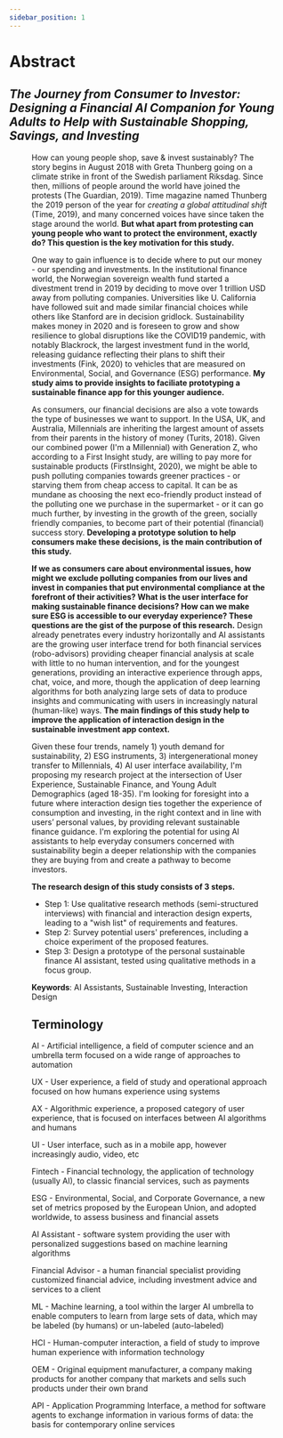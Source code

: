 ```yaml
---
sidebar_position: 1
---
```



# Abstract

## *The Journey from Consumer to Investor: Designing a Financial AI Companion for Young Adults to Help with Sustainable Shopping, Savings, and Investing*


<Figure caption="Climate protest in Geneva on 27th September, 2019" src={Geneve} refURL="https://commons.wikimedia.org/wiki/File:Gr%C3%A8veClimatGen%C3%A8ve-27sept2019-041-RuesBasses.jpg" refTitle="Wikimedia Commons" />

How can young people shop, save & invest sustainably? The story begins in August 2018 with Greta Thunberg going on a climate strike in front of the Swedish parliament Riksdag. Since then, millions of people around the world have joined the protests (The Guardian, 2019). Time magazine named Thunberg the 2019 person of the year for *creating a global attitudinal shift* (Time, 2019), and many concerned voices have since taken the stage around the world. **But what apart from protesting can young people who want to protect the environment, exactly do? This question is the key motivation for this study.**

One way to gain influence is to decide where to put our money - our spending and investments. In the institutional finance world, the Norwegian sovereign wealth fund started a divestment trend in 2019 by deciding to move over 1 trillion USD away from polluting companies. Universities like U. California have followed suit and made similar financial choices while others like Stanford are in decision gridlock. Sustainability makes money in 2020 and is foreseen to grow and show resilience to global disruptions like the COVID19 pandemic, with notably Blackrock, the largest investment fund in the world, releasing guidance reflecting their plans to shift their investments (Fink, 2020) to vehicles that are measured on Environmental, Social, and Governance (ESG) performance. **My study aims to provide insights to faciliate prototyping a sustainable finance app for this younger audience.**

As consumers, our financial decisions are also a vote towards the type of businesses we want to support. In the USA, UK, and Australia, Millennials are inheriting the largest amount of assets from their parents in the history of money (Turits, 2018). Given our combined power (I'm a Millennial) with Generation Z, who according to a First Insight study, are willing to pay more for sustainable products (FirstInsight, 2020), we might be able to push polluting companies towards greener practices - or starving them from cheap access to capital. It can be as mundane as choosing the next eco-friendly product instead of the polluting one we purchase in the supermarket - or it can go much further, by investing in the growth of the green, socially friendly companies, to become part of their potential (financial) success story. **Developing a prototype solution to help consumers make these decisions, is the main contribution of this study.**

**If we as consumers care about environmental issues, how might we exclude polluting companies from our lives and invest in companies that put environmental compliance at the forefront of their activities? What is the user interface for making sustainable finance decisions? How can we make sure ESG is accessible to our everyday experience? These questions are the gist of the purpose of this research.** Design already penetrates every industry horizontally and AI assistants are the growing user interface trend for both financial services (robo-advisors) providing cheaper financial analysis at scale with little to no human intervention, and for the youngest generations, providing an interactive experience through apps, chat, voice, and more, though the application of deep learning algorithms for both analyzing large sets of data to produce insights and communicating with users in increasingly natural (human-like) ways. **The main findings of this study help to improve the application of interaction design in the sustainable investment app context.**

Given these four trends, namely 1) youth demand for sustainability, 2) ESG instruments, 3) intergenerational money transfer to Millennials, 4) AI user interface availability, I'm proposing my research project at the intersection of User Experience, Sustainable Finance, and Young Adult Demographics (aged 18-35). I'm looking for foresight into a future where interaction design ties together the experience of consumption and investing, in the right context and in line with users’ personal values, by providing relevant sustainable finance guidance. I'm exploring the potential for using AI assistants to help everyday consumers concerned with sustainability begin a deeper relationship with the companies they are buying from and create a pathway to become investors. 

**The research design of this study consists of 3 steps.**  

- Step 1: Use qualitative research methods (semi-structured interviews) with financial and interaction design experts, leading to a "wish list" of requirements and features.
- Step 2: Survey potential users' preferences, including a choice experiment of the proposed features. 
- Step 3: Design a prototype of the personal sustainable finance AI assistant, tested using qualitative methods in a focus group.

**Keywords**: 
AI Assistants, Sustainable Investing, Interaction Design


## Terminology

AI - Artificial intelligence, a field of computer science and an umbrella term focused on a wide range of approaches to automation

UX - User experience, a field of study and operational approach focused on how humans experience using systems

AX - Algorithmic experience, a proposed category of user experience, that is focused on interfaces between AI algorithms and humans

UI - User interface, such as in a mobile app, however increasingly audio, video, etc

Fintech - Financial technology, the application of technology (usually AI), to classic financial services, such as payments

ESG - Environmental, Social, and Corporate Governance, a new set of metrics proposed by the European Union, and adopted worldwide, to assess business and financial assets

AI Assistant - software system providing the user with personalized suggestions based on machine learning algorithms

Financial Advisor - a human financial specialist providing customized financial advice, including investment advice and services to a client

ML - Machine learning, a tool within the larger AI umbrella to enable computers to learn from large sets of data, which may be labeled (by humans) or un-labeled (auto-labeled)

HCI - Human-computer interaction, a field of study to improve human experience with information technology

OEM - Original equipment manufacturer, a company making products for another company that markets and sells such products under their own brand

API - Application Programming Interface, a method for software agents to exchange information in various forms of data: the basis for contemporary online services


